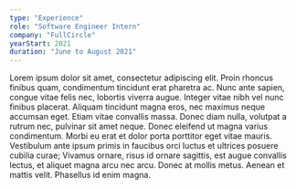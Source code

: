 ```yaml
---
type: "Experience"
role: "Software Engineer Intern"
company: "FullCircle"
yearStart: 2021
duration: "June to August 2021"
---
```

Lorem ipsum dolor sit amet, consectetur adipiscing elit. Proin rhoncus finibus quam, condimentum tincidunt erat pharetra ac. Nunc ante sapien, congue vitae felis nec, lobortis viverra augue. Integer vitae nibh vel nunc finibus placerat. Aliquam tincidunt magna eros, nec maximus neque accumsan eget. Etiam vitae convallis massa. Donec diam nulla, volutpat a rutrum nec, pulvinar sit amet neque. Donec eleifend ut magna varius condimentum. Morbi eu erat et dolor porta porttitor eget vitae mauris. Vestibulum ante ipsum primis in faucibus orci luctus et ultrices posuere cubilia curae; Vivamus ornare, risus id ornare sagittis, est augue convallis lectus, et aliquet magna arcu nec arcu. Donec at mollis metus. Aenean et mattis velit. Phasellus id enim magna.
